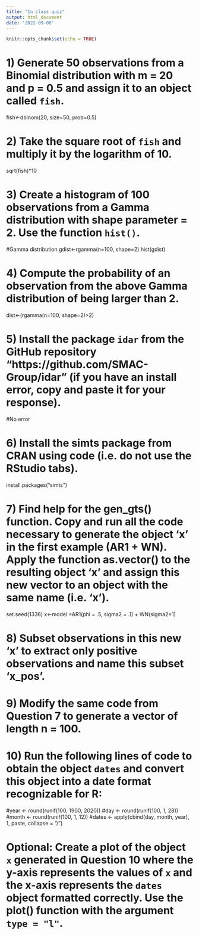 ```yaml
---
title: "In class quiz"
output: html_document
date: '2022-09-08'
---
```


```r
knitr::opts_chunk$set(echo = TRUE)
```


# 1) Generate 50 observations from a Binomial distribution with m = 20 and p = 0.5 and assign it to an object called `fish`.
fish<-dbinom(20, size=50, prob=0.5)

# 2) Take the square root of `fish` and multiply it by the logarithm of 10.
sqrt(fish)*10

# 3) Create a histogram of 100 observations from a Gamma distribution with shape parameter = 2. Use the function `hist()`.
#Gamma distribution 
gdist<-rgamma(n=100, shape=2)
hist(gdist)

# 4) Compute the probability of an observation from the above Gamma distribution of being larger than 2.
dist<-(rgamma(n=100, shape=2)>2)

# 5) Install the package `idar` from the GitHub repository "https://github.com/SMAC-Group/idar" (if you have an install error, copy and paste it for your response).
#No error 

# 6) Install the simts package from CRAN using code (i.e. do not use the RStudio tabs).
install.packages("simts")

# 7) Find help for the gen_gts() function. Copy and run all the code necessary to generate the object 'x' in the first example (AR1 + WN). Apply the function as.vector() to the resulting object 'x' and assign this new vector to an object with the same name (i.e. 'x').
set.seed(1336)
 x<-model =AR1(phi = .5, sigma2 = .1) + WN(sigma2=1)


# 8) Subset observations in this new 'x' to extract only positive observations and name this subset 'x_pos'.

# 9) Modify the same code from Question 7 to generate a vector of length n = 100.

# 10) Run the following lines of code to obtain the object `dates` and convert this object into a date format recognizable for R:
#year <- round(runif(100, 1900, 2020))
#day <- round(runif(100, 1, 28))
#month <- round(runif(100, 1, 12))
#dates <- apply(cbind(day, month, year), 1, paste, collapse = "/")

# Optional: Create a plot of the object `x` generated in Question 10 where the y-axis represents the values of `x` and the x-axis represents the `dates` object formatted correctly. Use the plot() function with the argument `type = "l"`.

